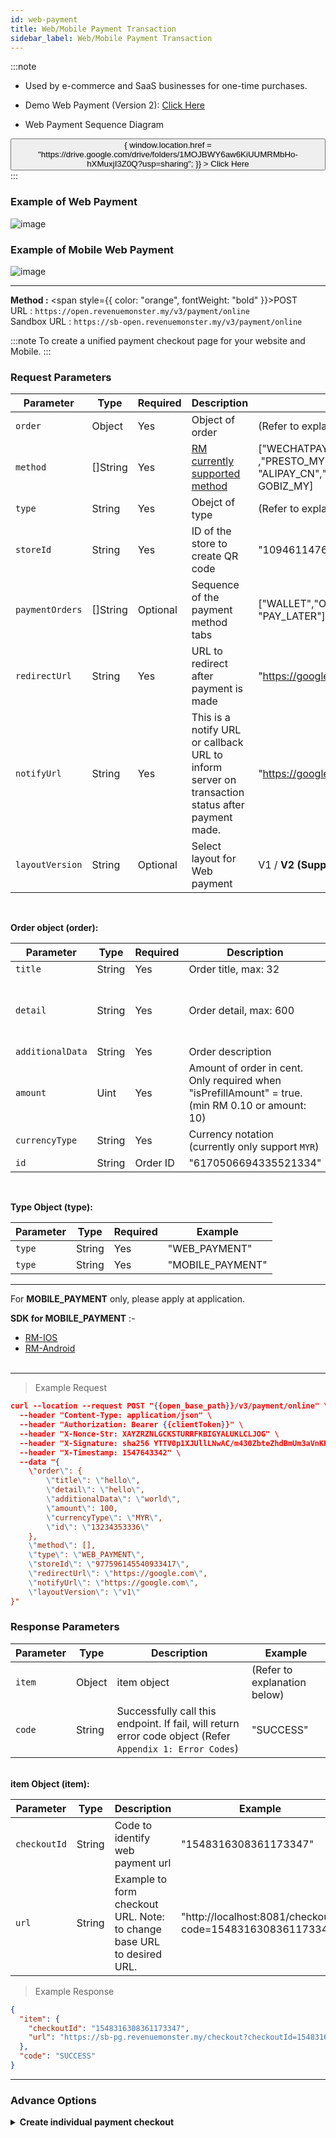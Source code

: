 ```yaml
---
id: web-payment
title: Web/Mobile Payment Transaction
sidebar_label: Web/Mobile Payment Transaction
---
```



:::note

- Used by e-commerce and SaaS businesses for one-time purchases.

- Demo Web Payment (Version 2): [Click Here](https://sb-api.revenuemonster.my/demo/payment/online)

- Web Payment Sequence Diagram

<Flex justifyContent="center">
  <Button
    width="100%"
    sx={{
      ":hover": {
        backgroundColor: "blue",
      },
      backgroundColor: "#528ef7",
      borderRadius: 15,
    }}
    onClick={() => {
      window.location.href =
        "https://drive.google.com/drive/folders/1MOJBWY6aw6KiUUMRMbHo-hXMuxjI3Z0Q?usp=sharing";
    }}
  >
    Click Here
  </Button>
</Flex>
:::

### Example of Web Payment

![image](/img/gif/web-payment.gif)

### Example of Mobile Web Payment

![image](/img/gif/mobile-web-payment.gif)

<hr />

**Method :** <span style={{ color: "orange", fontWeight: "bold" }}>POST</span><br/>
URL : `https://open.revenuemonster.my/v3/payment/online`<br/>
Sandbox URL : `https://sb-open.revenuemonster.my/v3/payment/online`

:::note
To create a unified payment checkout page for your website and Mobile.
:::

### Request Parameters

| Parameter       | Type     | Required | Description                                                                                     | Example                                                                                                               |
| --------------- | -------- | -------- | ----------------------------------------------------------------------------------------------- | --------------------------------------------------------------------------------------------------------------------- |
| `order`         | Object   | Yes      | Object of order                                                                                 | (Refer to explanation below)                                                                                          |
| `method`        | []String | Yes      | [RM currently supported method](../.././method/web-payment)                                     | ["WECHATPAY_MY","WECHATPAY_CN" <br/>,"PRESTO_MY","BOOST_MY","TNG_MY" , "ALIPAY_CN","GRABPAY_MY","RAZER_MY", GOBIZ_MY] |
| `type`          | String   | Yes      | Obejct of type                                                                                  | (Refer to explanation below)                                                                                          |
| `storeId`       | String   | Yes      | ID of the store to create QR code                                                               | "10946114768247530"                                                                                                   |
| `paymentOrders` | []String | Optional | Sequence of the payment method tabs                                                             | ["WALLET","ONLINE_BANKING","CARD", <br/>"PAY_LATER"]                                                                  |
| `redirectUrl`   | String   | Yes      | URL to redirect after payment is made                                                           | "https://google.com"                                                                                                  |
| `notifyUrl`     | String   | Yes      | This is a notify URL or callback URL to inform server on transaction status after payment made. | "https://google.com"                                                                                                  |
| `layoutVersion` | String   | Optional | Select layout for Web payment                                                                   | V1 / **V2 (Supported Credit Card)**                                                                                   |

<br />

<strong>Order object (order):</strong>

| Parameter        | Type   | Required | Description                                                                                       | Example                        |
| ---------------- | ------ | -------- | ------------------------------------------------------------------------------------------------- | ------------------------------ |
| `title`          | String | Yes      | Order title, max: 32                                                                              | "Sales"                        |
| `detail`         | String | Yes      | Order detail, max: 600                                                                            | "1 x iPhone X; 2 x SAMSUNG S8" |
| `additionalData` | String | Yes      | Order description                                                                                 | "Sales"                        |
| `amount`         | Uint   | Yes      | Amount of order in cent. Only required when "isPrefillAmount" = true. (min RM 0.10 or amount: 10) | 100                            |
| `currencyType`   | String | Yes      | Currency notation (currently only support `MYR`)                                                  | "MYR"                          |
| `id`             | String | Order ID | "6170506694335521334"                                                                             |

<br />

<strong>Type Object (type):</strong> <br />

| Parameter | Type   | Required | Example          |
| --------- | ------ | -------- | ---------------- |
| `type`    | String | Yes      | "WEB_PAYMENT"    |
| `type`    | String | Yes      | "MOBILE_PAYMENT" |

<hr />

For **MOBILE_PAYMENT** only, please apply at application.

<strong>SDK for MOBILE_PAYMENT</strong> :-

- [RM-IOS](https://github.com/RevenueMonster/RM-IOS)
- [RM-Android](https://github.com/RevenueMonster/RM-Android) <br/><br />

<hr />

> Example Request

```json
curl --location --request POST "{{open_base_path}}/v3/payment/online" \
  --header "Content-Type: application/json" \
  --header "Authorization: Bearer {{clientToken}}" \
  --header "X-Nonce-Str: XAYZRZNLGCKSTURRFKBIGYALUKLCLJOG" \
  --header "X-Signature: sha256 YTTV0p1XJUllLNwAC/m430ZbteZhdBmUm3aVnKH4XEZU2yfl7liCPzEI40VqTwFcmMLByJ0mRyzc97gzVn1XZVIr1DaPpW3LUv/on82hIDhLue4uJzKg+vS8/CKJC4+SJ1NpL4rDQEg/hdq4mrNIckTN5+UCFbM4tLCDN8FanSoI3SxcfmvfBwuOc5ro4WWStJlr/LxLJWHRdI8ZpTc1gmNkzRKA9YXJI6iACrkg4cUtMkQ0nii9dHu+brKtK2gCtZ6kdPxgiykDlJuPcpHBGsG+wjNGXLxNeeZjbIl6m40dtdwwyiDbdsk/ZelN0J8Xw1rti7a7dHY/vNnN4W+tUA==" \
  --header "X-Timestamp: 1547643342" \
  --data "{
    \"order\": {
    	\"title\": \"hello\",
    	\"detail\": \"hello\",
    	\"additionalData\": \"world\",
	    \"amount\": 100,
	    \"currencyType\": \"MYR\",
	    \"id\": \"13234353336\"
    },
    \"method\": [],
    \"type\": \"WEB_PAYMENT\",
    \"storeId\": \"977596145540933417\",
    \"redirectUrl\": \"https://google.com\",
    \"notifyUrl\": \"https://google.com\",
    \"layoutVersion\": \"v1\"
}"
```

### Response Parameters

| Parameter | Type   | Description                                                                                               | Example                      |
| --------- | ------ | --------------------------------------------------------------------------------------------------------- | ---------------------------- |
| `item`    | Object | item object                                                                                               | (Refer to explanation below) |
| `code`    | String | Successfully call this endpoint. If fail, will return error code object (Refer `Appendix 1: Error Codes`) | "SUCCESS"                    |

<br />
<strong>item Object (item):</strong>

| Parameter    | Type   | Description                                                            | Example                                                   |
| ------------ | ------ | ---------------------------------------------------------------------- | --------------------------------------------------------- |
| `checkoutId` | String | Code to identify web payment url                                       | "1548316308361173347"                                     |
| `url`        | String | Example to form checkout URL. Note: to change base URL to desired URL. | "http://localhost:8081/checkout?code=1548316308361173347" |

> Example Response

```json
{
  "item": {
    "checkoutId": "1548316308361173347",
    "url": "https://sb-pg.revenuemonster.my/checkout?checkoutId=1548316308361173347"
  },
  "code": "SUCCESS"
}
```

<hr />

### Advance Options

<details>
  <summary>
    <b>Create individual payment checkout</b>
  </summary>
  <br />
  After you get the <b>url</b> from <b>response API</b>, you can append a query
  String
  <br />
  <br />
  Example:
  <br />
  <b>
    https://sb-pg.revenuemonster.my/checkout?checkoutId=1548316308361173347&method=TNG_MY
  </b>
</details>
